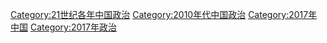 [[Category:21世纪各年中国政治|Category:21世纪各年中国政治]]
[[Category:2010年代中国政治|Category:2010年代中国政治]]
[[Category:2017年中国|Category:2017年中国]]
[[Category:2017年政治|Category:2017年政治]]